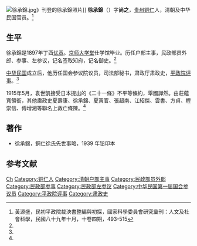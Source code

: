 [[File:徐承錦.jpg|thumb]]》刊登的徐承錦照片]]
'''徐承錦'''（{{bd|1875年||？|}}）字'''尚之'''，[[贵州|贵州]][[铜仁|铜仁]]人，清朝及中华民国官员。<ref name=hys>黃源盛，民初平政院裁決書整編與初探，國家科學委員會研究彙刊：人文及社會科學，民國八十九年十月，十卷四期，493-515</ref>

==生平==
徐承錦是1897年丁酉[[优贡|优贡]]。[[京师大学堂|京师大学堂]]仕学馆毕业。历任户部主事，民政部员外郎、参事、左参议，记名签取知府，记名御史。<ref name=hys/>

[[中华民国|中华民国]]成立后，他历任国会参议院议员，司法部秘书，肃政厅肃政史，[[平政院评事|平政院评事]]。<ref name=hys/>

1915年5月，袁世凱接受日本提出的《二十一條》不平等條約，舉國譁然。由莊蘊寬領銜，其他肅政史夏壽康、徐承錦、夏寅官、張超南、江紹傑、雲書、方貞、程崇信、傅增湘等聯名上救亡條陳。<ref name=hys/>

==著作==
*徐承錦，銅仁徐氏先世事略，1939 年铅印本

==参考文献==
{{reflist}}

{{DEFAULTSORT:Xu徐}}
[[Category:徐姓|Ch]]
[[Category:铜仁人|Category:铜仁人]]
[[Category:清朝户部主事|Category:清朝户部主事]]
[[Category:民政部员外郎|Category:民政部员外郎]]
[[Category:民政部参事|Category:民政部参事]]
[[Category:民政部左参议|Category:民政部左参议]]
[[Category:中华民国第一届国会参议员|Category:中华民国第一届国会参议员]]
[[Category:平政院评事|Category:平政院评事]]
[[Category:肃政史|Category:肃政史]]